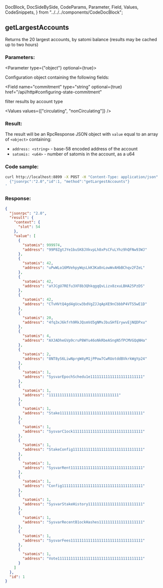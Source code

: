   DocBlock,
  DocSideBySide,
  CodeParams,
  Parameter,
  Field,
  Values,
  CodeSnippets,
} from "../../../components/CodeDocBlock";

<DocBlock>

## getLargestAccounts

Returns the 20 largest accounts, by satomi balance (results may be cached up to two hours)

<DocSideBySide>
<CodeParams>

### Parameters:

<Parameter type={"object"} optional={true}>

Configuration object containing the following fields:

<Field
  name="commitment"
  type="string"
  optional={true}
  href="/api/http#configuring-state-commitment"
></Field>

<Field name="filter" type="string" optional={true}>
  filter results by account type

  <Values values={["circulating", "nonCirculating"]} />
</Field>

</Parameter>

### Result:

The result will be an RpcResponse JSON object with `value` equal to an array of `<object>` containing:

- `address: <string>` - base-58 encoded address of the account
- `satomis: <u64>` - number of satomis in the account, as a u64

</CodeParams>

<CodeSnippets>

### Code sample:

```bash
curl http://localhost:8899 -X POST -H "Content-Type: application/json" -d '
  {"jsonrpc":"2.0","id":1, "method":"getLargestAccounts"}
'
```

### Response:

```json
{
  "jsonrpc": "2.0",
  "result": {
    "context": {
      "slot": 54
    },
    "value": [
      {
        "satomis": 999974,
        "address": "99P8ZgtJYe1buSK8JXkvpLh8xPsCFuLYhz9hQFNw93WJ"
      },
      {
        "satomis": 42,
        "address": "uPwWLo16MVehpyWqsLkK3Ka8nLowWvAHbBChqv2FZeL"
      },
      {
        "satomis": 42,
        "address": "aYJCgU7REfu3XF8b3QhkqgqQvLizx8zxuLBHA25PzDS"
      },
      {
        "satomis": 42,
        "address": "CTvHVtQ4gd4gUcw3bdVgZJJqApXE9nCbbbP4VTS5wE1D"
      },
      {
        "satomis": 20,
        "address": "4fq3xJ6kfrh9RkJQsmVd5gNMvJbuSHfErywvEjNQDPxu"
      },
      {
        "satomis": 4,
        "address": "AXJADheGVp9cruP8WYu46oNkRbeASngN5fPCMVGQqNHa"
      },
      {
        "satomis": 2,
        "address": "8NT8yS6LiwNprgW4yM1jPPow7CwRUotddBVkrkWgYp24"
      },
      {
        "satomis": 1,
        "address": "SysvarEpochSchedu1e111111111111111111111111"
      },
      {
        "satomis": 1,
        "address": "11111111111111111111111111111111"
      },
      {
        "satomis": 1,
        "address": "Stake11111111111111111111111111111111111111"
      },
      {
        "satomis": 1,
        "address": "SysvarC1ock11111111111111111111111111111111"
      },
      {
        "satomis": 1,
        "address": "StakeConfig11111111111111111111111111111111"
      },
      {
        "satomis": 1,
        "address": "SysvarRent111111111111111111111111111111111"
      },
      {
        "satomis": 1,
        "address": "Config1111111111111111111111111111111111111"
      },
      {
        "satomis": 1,
        "address": "SysvarStakeHistory1111111111111111111111111"
      },
      {
        "satomis": 1,
        "address": "SysvarRecentB1ockHashes11111111111111111111"
      },
      {
        "satomis": 1,
        "address": "SysvarFees111111111111111111111111111111111"
      },
      {
        "satomis": 1,
        "address": "Vote111111111111111111111111111111111111111"
      }
    ]
  },
  "id": 1
}
```

</CodeSnippets>
</DocSideBySide>
</DocBlock>
